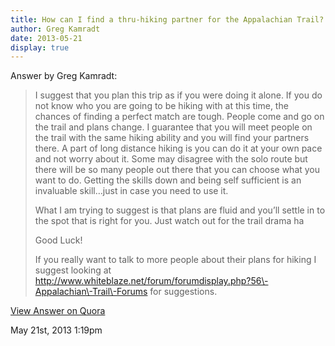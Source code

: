 ```yaml
---
title: How can I find a thru-hiking partner for the Appalachian Trail?
author: Greg Kamradt
date: 2013-05-21
display: true
---
```


Answer by Greg Kamradt:


> I suggest that you plan this trip as if you were doing it alone. If you do not know who you are going to be hiking with at this time, the chances of finding a perfect match are tough. People come and go on the trail and plans change. I guarantee that you will meet people on the trail with the same hiking ability and you will find your partners there. A part of long distance hiking is you can do it at your own pace and not worry about it. Some may disagree with the solo route but there will be so many people out there that you can choose what you want to do. Getting the skills down and being self sufficient is an invaluable skill…just in case you need to use it.  
>   
> What I am trying to suggest is that plans are fluid and you’ll settle in to the spot that is right for you. Just watch out for the trail drama ha  
>   
> Good Luck!  
>   
> If you really want to talk to more people about their plans for hiking I suggest looking at http://www.whiteblaze.net/forum/forumdisplay.php?56\-Appalachian\-Trail\-Forums for suggestions.

[View Answer on Quora](http://www.quora.com/Appalachian-Trail/How-can-I-find-a-thru-hiking-partner-for-the-Appalachian-Trail/answer/Greg-Kamradt)

 May 21st, 2013 1:19pm